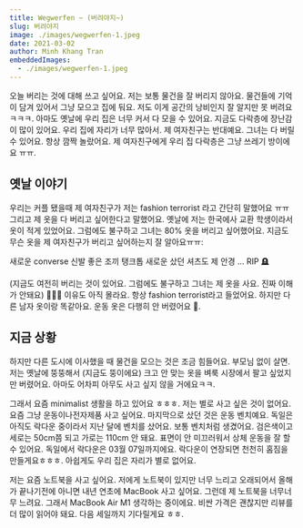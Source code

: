 ```yaml
---
title: Wegwerfen ~ (버려야지~)
slug: 버려야지
image: ./images/wegwerfen-1.jpeg
date: 2021-03-02
author: Minh Khang Tran
embeddedImages:
  - ./images/wegwerfen-1.jpeg
---
```



<GatsbyImage
  image={getImage(props.embeddedImages[0])}
  alt={props.embeddedImages[0].name}
  className="post-img"
/>

오늘 버리는 것에 대해 쓰고 싶어요. 저는 보통 물건을 잘 버리지 않아요. 물건들에 기억이 담겨 있어서 그냥 모으고 집에 둬요. 저도 이게 공간의 낭비인지 잘 알지만 못 버려요 ㅋㅋㅋ. 아마도 옛날에 우리 집은 너무 커서 다 모을 수 있어요. 지금도 다락층에 장난감이 많이 있어요. 우리 집에 자리가 너무 많아서.
제 여자친구는 반대예요. 그녀는 다 버릴 수 있어요. 항상 깜짝 놀랐어요.
제 여자친구에게 우리 집 다락층은 그냥 쓰레기 방이에요 ㅠㅠ.

## 옛날 이야기

우리는 커플 됐을때 제 여자친구가 저는 fashion terrorist 라고 간단히 말했어요 ㅠㅠ 그리고 제 옷을
다 버리고 싶어한다고 말했어요. 옛날에 저는 한국에사 교환 학생이라서 옷이 적게 있었어요. 그럼에도 불구하고 그녀는 80% 옷을 버리고 싶어했어요. 지금도 무슨 옷을 제 여자친구가 버리고 싶어하는지 잘 알아요ㅠㅠ:

<UnorderedList>

<ListItem>새로운 converse 신발</ListItem>
<ListItem>좋은 조끼</ListItem>
<ListItem>탱크톱</ListItem>
<ListItem>새로운 샀던 셔츠도</ListItem>
<ListItem>제 안경</ListItem>
<ListItem>...</ListItem>
<ListItem>RIP 🪦</ListItem>

</UnorderedList>

(지금도 여전히 버리는 것이 있어요. 그럼에도 불구하고 그녀는 제 옷을 사요. 진짜 이해가 안돼요) 💁🏻‍♂️
이유도 아직 몰라요. 항상 fashion terrorist라고 들었어요. 하지만 다른 남자 옷이랑 똑같아요. 운동 옷은 다행히 안 버렸어요 🥲.

## 지금 상황

하지만 다른 도시에 이사했을 때 물건을 모으는 것은 조금 힘들어요. 부모님 없이 살면. 저는 옛날에 뚱뚱해서 (지금도 뚱이에요) 크고 안 맞는 옷을 벼룩 시장에서 팔고 싶었지만 버렸어요. 아마도 어차피 아무도 사고 싶지 않을 거에요ㅋㅋ.

그래서 요즘 minimalist 생활을 하고 있어요 ㅎㅎㅎ. 저는 별로 사고 싶은 것이 없어요. 요즘 그냥 운동이나전자제품 사고 싶어요.
마지막으로 샀던 것은 운동 벤치예요. 독일은 아직도 락다운 중이라서 지난 달에 벤치를 샀어요.
보통 벤치처럼 생겼어요. 검은색이고 세로는 50cm쯤 되고 가로는 110cm 안 돼요. 표면이 안 미끄러워서 상체 운동을 잘 할 수 있어요. 독일에서 락다운은 03월 07일까지에요. 락다운이 연장되면 천천히 홈짐을 만들게요ㅎㅎㅎ. 아쉽게도 우리 집은 자리가 별로 없어요.

저는 요즘 노트북을 사고 싶어요. 저에게 노트북이 있지만 너무 느리고 오래되어서 올해가 끝나기전에 아니면 내년 연초에 MacBook 사고 싶어요. 그런데 제 노트북을 너무너무 느려요. 그래서 MacBook Air M1 생각하는 중이에요. 비싼 가격은 괜찮지만 리뷰를 더 많이 읽어야 돼요. 다음 세일까지 기다릴게요 ㅎㅎ.
